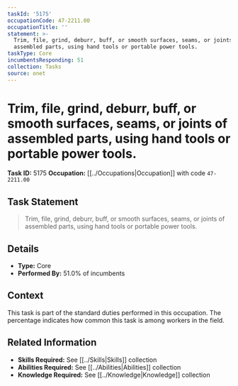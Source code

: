 ```yaml
---
taskId: '5175'
occupationCode: 47-2211.00
occupationTitle: ''
statement: >-
  Trim, file, grind, deburr, buff, or smooth surfaces, seams, or joints of
  assembled parts, using hand tools or portable power tools.
taskType: Core
incumbentsResponding: 51
collection: Tasks
source: onet
---
```

# Trim, file, grind, deburr, buff, or smooth surfaces, seams, or joints of assembled parts, using hand tools or portable power tools.

**Task ID:** 5175
**Occupation:** [[../Occupations|Occupation]] with code `47-2211.00`

## Task Statement

> Trim, file, grind, deburr, buff, or smooth surfaces, seams, or joints of assembled parts, using hand tools or portable power tools.

## Details

- **Type:** Core
- **Performed By:** 51.0% of incumbents

## Context

This task is part of the standard duties performed in this occupation. The percentage indicates how common this task is among workers in the field.

## Related Information

- **Skills Required:** See [[../Skills|Skills]] collection
- **Abilities Required:** See [[../Abilities|Abilities]] collection
- **Knowledge Required:** See [[../Knowledge|Knowledge]] collection
